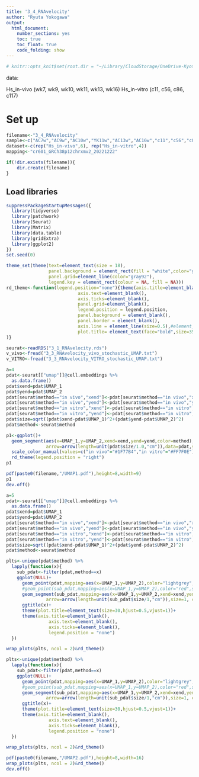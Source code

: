 ```yaml
---
title: '3_4_RNAvelocity'
author: "Ryuta Yokogawa"
output:
  html_document:
    number_sections: yes
    toc: true
    toc_float: true
    code_folding: show
---
```


```r
# knitr::opts_knit$set(root.dir = "~/Library/CloudStorage/OneDrive-KyotoUniversity/10xanalysis/RMD for analysis/Murase_paper/Final")
```

data: 

Hs_in-vivo (wk7, wk9, wk10, wk11, wk13, wk16)
Hs_in-vitro (c11, c56, c86, c117)

# Set up
```r
filename<-"3_4_RNAvelocity"
sample<-c("AC7w","AC9w","AC10w","YK11w","AC13w","AC16w","c11","c56","c86","c117")
dataset<-c(rep("Hs_in-vivo",6), rep("Hs_in-vitro",4))
mapping<-"cr601_GRCh38p12chrxmv2_20221222"
```

```r
if(!dir.exists(filename)){
    dir.create(filename)
}
```

## Load libraries

```r
suppressPackageStartupMessages({
  library(tidyverse)
  library(patchwork)
  library(Seurat)
  library(Matrix)
  library(data.table)
  library(gridExtra)
  library(ggplot2)
})
set.seed(0)
```

```r
theme_set(theme(text=element_text(size = 18),
                panel.background = element_rect(fill = "white",color="gray20"),
                panel.grid=element_line(color="gray92"),
                legend.key = element_rect(colour = NA, fill = NA)))
rd_theme<-function(legend.position="none"){theme(axis.title=element_blank(),
                           axis.text=element_blank(),
                           axis.ticks=element_blank(),
                           panel.grid=element_blank(),
                           legend.position = legend.position,
                           panel.background = element_blank(),
                           panel.border = element_blank(),
                           axis.line = element_line(size=0.5),#element_blank(),
                           plot.title= element_text(face="bold",size=35)
)}
```

```r
seurat<-readRDS("3_1_RNAvelocity.rds")
v_vivo<-fread("3_3_RNAvelocity_vivo_stochastic_UMAP.txt")
v_VITRO<-fread("3_3_RNAvelocity_VITRO_stochastic_UMAP.txt")
```

```r
a=4
pdat<-seurat[["umap"]]@cell.embeddings %>% 
  as.data.frame()
pdat$xend=pdat$UMAP_1
pdat$yend=pdat$UMAP_2
pdat[seurat$method=="in vivo","xend"]<-pdat[seurat$method=="in vivo","xend"]+v_vivo$V1*a
pdat[seurat$method=="in vivo","yend"]<-pdat[seurat$method=="in vivo","yend"]+v_vivo$V2*a
pdat[seurat$method=="in vitro","xend"]<-pdat[seurat$method=="in vitro","xend"]+v_VITRO$V1*a
pdat[seurat$method=="in vitro","yend"]<-pdat[seurat$method=="in vitro","yend"]+v_VITRO$V2*a
pdat$size=sqrt((pdat$xend-pdat$UMAP_1)^2+(pdat$yend-pdat$UMAP_2)^2)
pdat$method<-seurat$method
```

```r
p1<-ggplot()+
  geom_segment(aes(x=UMAP_1,y=UMAP_2,xend=xend,yend=yend,color=method),
               arrow=arrow(length=unit(pdat$size/1.0,"cm")),data=pdat,size=0.5)+
  scale_color_manual(values=c("in vivo"="#1F77B4","in vitro"="#FF7F0E"))+
  rd_theme(legend.position = "right")
p1
```

```r
pdf(paste0(filename,"/UMAP1.pdf"),height=8,width=9)
p1
dev.off()
```


```r
a=5
pdat<-seurat[["umap"]]@cell.embeddings %>% 
  as.data.frame()
pdat$xend=pdat$UMAP_1
pdat$yend=pdat$UMAP_2
pdat[seurat$method=="in vivo","xend"]<-pdat[seurat$method=="in vivo","xend"]+v_vivo$V1*a
pdat[seurat$method=="in vivo","yend"]<-pdat[seurat$method=="in vivo","yend"]+v_vivo$V2*a
pdat[seurat$method=="in vitro","xend"]<-pdat[seurat$method=="in vitro","xend"]+v_VITRO$V1*a
pdat[seurat$method=="in vitro","yend"]<-pdat[seurat$method=="in vitro","yend"]+v_VITRO$V2*a
pdat$size=sqrt((pdat$xend-pdat$UMAP_1)^2+(pdat$yend-pdat$UMAP_2)^2)
pdat$method<-seurat$method
```

```r
plts<-unique(pdat$method) %>%
  lapply(function(x){
    sub_pdat<-filter(pdat,method==x)
    ggplot(NULL)+
      geom_point(pdat,mapping=aes(x=UMAP_1,y=UMAP_2),color="lightgrey",size=1)+
      #geom_point(sub_pdat,mapping=aes(x=UMAP_1,y=UMAP_2),color="red",size=1)+
      geom_segment(sub_pdat,mapping=aes(x=UMAP_1,y=UMAP_2,xend=xend,yend=yend),
               arrow=arrow(length=unit(sub_pdat$size/1,"cm")),size=1, color="#1F77B4")+
      ggtitle(x)+
      theme(plot.title=element_text(size=30,hjust=0.5,vjust=1))+
      theme(axis.title=element_blank(),
                axis.text=element_blank(),
                axis.ticks=element_blank(),
                legend.position = "none")
  })

wrap_plots(plts, ncol = 2)&rd_theme()
```


```r
plts<-unique(pdat$method) %>%
  lapply(function(x){
    sub_pdat<-filter(pdat,method==x)
    ggplot(NULL)+
      geom_point(pdat,mapping=aes(x=UMAP_1,y=UMAP_2),color="lightgrey",size=1)+
      #geom_point(sub_pdat,mapping=aes(x=UMAP_1,y=UMAP_2),color="red",size=1)+
      geom_segment(sub_pdat,mapping=aes(x=UMAP_1,y=UMAP_2,xend=xend,yend=yend),
               arrow=arrow(length=unit(sub_pdat$size/1,"cm")),size=1, color="#FF7F0E")+
      ggtitle(x)+
      theme(plot.title=element_text(size=30,hjust=0.5,vjust=1))+
      theme(axis.title=element_blank(),
                axis.text=element_blank(),
                axis.ticks=element_blank(),
                legend.position = "none")
  })

wrap_plots(plts, ncol = 2)&rd_theme()
```

```r
pdf(paste0(filename,"/UMAP2.pdf"),height=8,width=16)
wrap_plots(plts, ncol = 2)&rd_theme()
dev.off()
```


